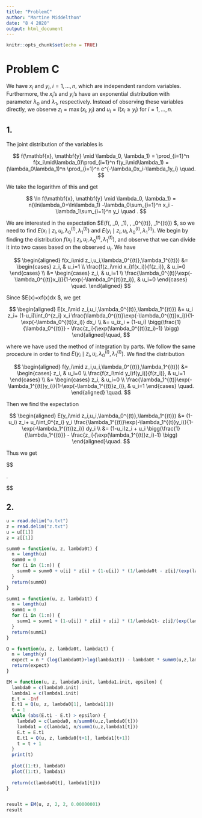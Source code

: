 ```yaml
---
title: "ProblemC"
author: "Martine Middelthon"
date: "8 4 2020"
output: html_document
---
```


```r
knitr::opts_chunk$set(echo = TRUE)
```

# Problem C

We have $x_i$ and $y_i$, $i=1,\ldots,n$, which are independent random variables. Furthermore, the $x_i$'s and $y_i$'s have an exponential distribution with parameter $\lambda_0$ and $\lambda_1$, respectively. Instead of observing these variables directly, we observe $z_i=\max(x_i,y_i)$ and $u_i=I(x_i\geq y_i)$ for $i=1,\ldots,n$.

## 1.

The joint distribution of the variables is

$$
  f(\mathbf{x}, \mathbf{y} \mid \lambda_0, \lambda_1) = \prod_{i=1}^n f(x_i\mid\lambda_0)\prod_{i=1}^n f(y_i\mid\lambda_1) = (\lambda_0\lambda_1)^n \prod_{i=1}^n e^{-\lambda_0x_i-\lambda_1y_i} \quad.
$$

We take the logarithm of this and get

$$
  \ln f(\mathbf{x}, \mathbf{y} \mid \lambda_0, \lambda_1) = n(\ln\lambda_0+\ln\lambda_1) -\lambda_0\sum_{i=1}^n x_i -\lambda_1\sum_{i=1}^n y_i \quad . 
$$

We are interested in the expectation $E(\ln f(\mathbf{x}, \mathbf{y} \mid \lambda_0, \lambda_1)\mid \mathbf{z}, \mathbf{u}, \lambda_0^{(t)}, \lambda_1^{(t)}) $, so we need to find $E(x_i\mid z_i,u_i,\lambda_0^{(t)},\lambda_1^{(t)})$ and $E(y_i\mid z_i,u_i,\lambda_0^{(t)},\lambda_1^{(t)})$.
We begin by finding the distribution $f(x_i\mid z_i,u_i,\lambda_0^{(t)},\lambda_1^{(t)})$, and observe that we can divide it into two cases based on the observed $u_i$. We have

$$
\begin{aligned}
  f(x_i\mid z_i,u_i,\lambda_0^{(t)},\lambda_1^{(t)}) &= \begin{cases} z_i, & u_i=1 \\ \frac{f(z_i\mid x_i)f(x_i)}{f(z_i)}, & u_i=0 \end{cases} \\
  &= \begin{cases} z_i, & u_i=1 \\ \frac{\lambda_0^{(t)}\exp(-\lambda_0^{(t)}x_i)}{1-\exp(-\lambda_0^{(t)}z_i)}, & u_i=0 \end{cases} \quad.
\end{aligned}
$$

Since $E(x)=\int xf(x)dx $, we get

$$
\begin{aligned}
  E(x_i\mid z_i,u_i,\lambda_0^{(t)},\lambda_1^{(t)}) &= u_i z_i+ (1-u_i)\int_0^{z_i} x_i \frac{\lambda_0^{(t)}\exp(-\lambda_0^{(t)}x_i)}{1-\exp(-\lambda_0^{(t)}z_i)} dx_i \\
  &= u_iz_i + (1-u_i) \bigg(\frac{1}{\lambda_0^{(t)}} - \frac{z_i}{\exp(\lambda_0^{(t)}z_i)-1} \bigg)
\end{aligned}\quad,
$$

where we have used the method of integration by parts.
We follow the same procedure in order to find $E(y_i\mid z_i,u_i,\lambda_0^{(t)},\lambda_1^{(t)})$. We find the distribution

$$
  \begin{aligned}
  f(y_i\mid z_i,u_i,\lambda_0^{(t)},\lambda_1^{(t)}) &= \begin{cases} z_i, & u_i=0 \\ \frac{f(z_i\mid y_i)f(y_i)}{f(z_i)}, & u_i=1 \end{cases} \\
  &= \begin{cases} z_i, & u_i=0 \\ \frac{\lambda_1^{(t)}\exp(-\lambda_1^{(t)}y_i)}{1-\exp(-\lambda_1^{(t)}z_i)}, & u_i=1 \end{cases} \quad.
\end{aligned} \quad.
$$

Then we find the expectation

$$
\begin{aligned}
  E(y_i\mid z_i,u_i,\lambda_0^{(t)},\lambda_1^{(t)}) &= (1-u_i) z_i+ u_i\int_0^{z_i} y_i \frac{\lambda_1^{(t)}\exp(-\lambda_1^{(t)}y_i)}{1-\exp(-\lambda_1^{(t)}z_i)} dy_i \\
  &= (1-u_i)z_i + u_i \bigg(\frac{1}{\lambda_1^{(t)}} - \frac{z_i}{\exp(\lambda_1^{(t)}z_i)-1} \bigg)
\end{aligned}\quad.
$$

Thus we get

$$
\begin{aligned}
  E(\ln f(\mathbf{x}, \mathbf{y} \mid \lambda_0, \lambda_1)\mid \mathbf{z}, \mathbf{u}, \lambda_0^{(t)}, \lambda_1^{(t)})
  &= E\bigg(n(\ln\lambda_0+\ln\lambda_1) -\lambda_0\sum_{i=1}^n x_i -\lambda_1\sum_{i=1}^n y_i\bigg) \\
  &= n(\ln\lambda_0+\ln\lambda_1) -\lambda_0\sum_{i=1}^n E(x_i\mid z_i,u_i,\lambda_0^{(t)},\lambda_1^{(t)}) -\lambda_1\sum_{i=1}^n E(y_i\mid z_i,u_i,\lambda_0^{(t)},\lambda_1^{(t)}) \\
  &= n(\ln\lambda_0+\ln\lambda_1) -\lambda_0\sum_{i=1}^n \bigg\{u_iz_i + (1-u_i) \bigg(\frac{1}{\lambda_0^{(t)}} - \frac{z_i}{\exp(\lambda_0^{(t)}z_i)-1} \bigg)\bigg\} -\lambda_1\sum_{i=1}^n \bigg\{(1-u_i)z_i + u_i \bigg(\frac{1}{\lambda_1^{(t)}} - \frac{z_i}{\exp(\lambda_1^{(t)}z_i)-1}\bigg)\bigg\}
\end{aligned}\quad.
  
$$


## 2.

```r

u = read.delim("u.txt")
z = read.delim("z.txt")
u = u[[1]]
z = z[[1]]

summ0 = function(u, z, lambda0t) {
  n = length(u)
  summ0 = 0
  for (i in (1:n)) {
    summ0 = summ0 + u[i] * z[i] + (1-u[i]) * (1/lambda0t - z[i]/(exp(lambda0t*z[i])-1))
  }
  return(summ0)
}

summ1 = function(u, z, lambda1t) {
  n = length(u)
  summ1 = 0
  for (i in (1:n)) {
    summ1 = summ1 + (1-u[i]) * z[i] + u[i] * (1/lambda1t- z[i]/(exp(lambda1t*z[i])-1))
  }
  return(summ1)
}

Q = function(u, z, lambda0t, lambda1t) {
  n = length(y)
  expect = n * (log(lambda0t)+log(lambda1t)) - lambda0t * summ0(u,z,lambda0t) - lambda1t * summ1(u,z,lambda1t)
  return(expect)
}

EM = function(u, z, lambda0.init, lambda1.init, epsilon) {
  lambda0 = c(lambda0.init)
  lambda1 = c(lambda1.init)
  E.t = -Inf
  E.t1 = Q(u, z, lambda0[1], lambda1[1])
  t = 1
  while (abs(E.t1 - E.t) > epsilon) {
    lambda0 = c(lambda0, n/summ0(u,z,lambda0[t]))
    lambda1 = c(lambda1, n/summ1(u,z,lambda1[t]))
    E.t = E.t1
    E.t1 = Q(u, z, lambda0[t+1], lambda1[t+1])
    t = t + 1
  }
  print(t)
  
  plot((1:t), lambda0)
  plot((1:t), lambda1)
  
  return(c(lambda0[t], lambda1[t]))
}


result = EM(u, z, 2, 2, 0.00000001)
result
```

